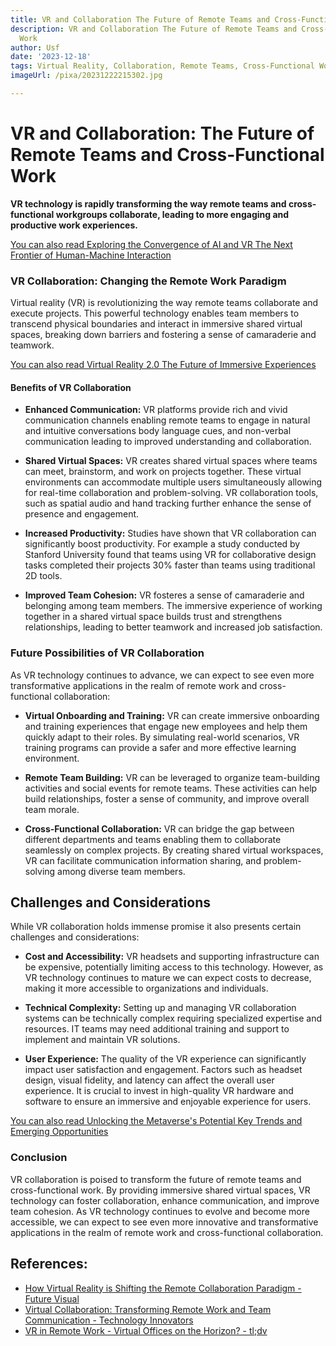 ```yaml
---
title: VR and Collaboration The Future of Remote Teams and Cross-Functional Work
description: VR and Collaboration The Future of Remote Teams and Cross-Functional
  Work
author: Usf
date: '2023-12-18'
tags: Virtual Reality, Collaboration, Remote Teams, Cross-Functional Work
imageUrl: /pixa/20231222215302.jpg

---
```

# VR  and Collaboration: The Future of Remote Teams and Cross-Functional Work

**VR technology is rapidly transforming  the way remote teams  and cross-functional  workgroups collaborate, leading to more engaging and productive work experiences.**

[You can also read Exploring the Convergence of AI and VR The Next Frontier of Human-Machine Interaction](Exploring%20the%20Convergence%20of%20AI%20and%20VR%20The%20Next%20Frontier%20of%20Human-Machine%20Interaction)


### VR Collaboration: Changing the Remote Work  Paradigm

Virtual reality (VR) is revolutionizing the  way remote teams collaborate and execute projects. This powerful technology enables team members to transcend  physical  boundaries and interact in immersive shared virtual spaces, breaking down barriers and  fostering a sense of camaraderie and teamwork.

[You can also read Virtual  Reality  2.0 The Future of Immersive Experiences](Virtual%20Reality%202.0%20The%20Future%20of%20Immersive%20Experiences)


#### Benefits of VR  Collaboration

- **Enhanced Communication:** VR platforms provide  rich and vivid communication channels enabling remote teams to engage in natural and intuitive conversations body language cues, and non-verbal communication leading  to improved understanding and collaboration.

- **Shared Virtual Spaces:** VR creates shared virtual spaces  where teams can meet, brainstorm, and work on projects together. These virtual environments can accommodate multiple users simultaneously allowing for real-time collaboration and problem-solving. VR collaboration tools, such as spatial audio and hand tracking further  enhance the sense of presence and engagement.

- **Increased Productivity:** Studies have shown that  VR collaboration can significantly boost productivity. For example a study conducted by Stanford University found that  teams using VR for collaborative design  tasks completed their projects 30% faster than teams using traditional 2D tools.

- **Improved Team Cohesion:** VR fosteres  a sense of camaraderie and belonging among team members. The immersive  experience of working together in a  shared virtual  space builds trust  and  strengthens relationships, leading  to better  teamwork and increased job satisfaction.

### Future Possibilities of VR Collaboration

As  VR technology continues to advance, we can expect to see even more  transformative applications in the realm of remote work and cross-functional collaboration:

- **Virtual  Onboarding and Training:** VR  can  create immersive onboarding and  training experiences that engage new employees and help them quickly adapt to their roles.  By simulating real-world  scenarios, VR  training programs  can provide a safer and more effective  learning environment.

- **Remote Team Building:** VR can be leveraged to organize  team-building activities and social events for remote teams. These activities  can help build relationships, foster a sense of community, and improve overall team  morale.

- **Cross-Functional Collaboration:** VR can bridge  the gap between different departments and teams enabling them to collaborate seamlessly on complex projects.  By  creating shared virtual  workspaces, VR can facilitate communication information sharing, and problem-solving among diverse team members.

## Challenges and Considerations

While VR collaboration holds immense promise it also presents certain challenges and considerations:

- **Cost and Accessibility:** VR headsets and  supporting infrastructure can be expensive, potentially limiting access to this technology. However, as VR technology continues to mature we can expect costs  to decrease, making it more accessible to organizations and individuals.

- **Technical Complexity:** Setting up and managing  VR collaboration systems can be technically  complex requiring specialized expertise and resources. IT teams may need additional training and support to implement  and maintain  VR solutions.

- **User Experience:** The quality of the VR experience can significantly impact user satisfaction and engagement. Factors such as headset design, visual fidelity, and latency  can affect the overall user experience. It is crucial to invest in high-quality VR hardware and software to ensure an immersive and enjoyable experience for users.

[You  can also read Unlocking the Metaverse's Potential Key Trends and Emerging Opportunities](Unlocking%20the%20Metaverse%27s%20Potential%20Key%20Trends%20and%20Emerging%20Opportunities)


### Conclusion

VR collaboration is poised to transform  the future of remote teams and cross-functional  work. By providing immersive shared virtual spaces, VR technology can foster collaboration, enhance communication, and improve team cohesion. As VR technology  continues to evolve  and become more accessible,  we  can expect to see even more innovative  and transformative applications in the realm of  remote work and cross-functional collaboration.

## References:
- [How Virtual Reality is Shifting the Remote Collaboration Paradigm - Future Visual](https://www.futurevisual.com/blog/vr-remote-collaboration/)
- [Virtual Collaboration: Transforming Remote Work and Team Communication - Technology Innovators](https://www.technology-innovators.com/virtual-collaboration-transforming-remote-work-and-team-communication/)
- [VR in Remote Work - Virtual Offices on the Horizon? - tl;dv](https://tldv.io/blog/vr-remote-work/)
